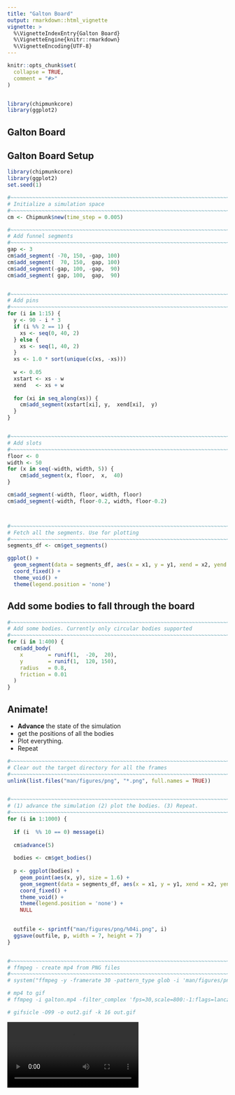 ```yaml
---
title: "Galton Board"
output: rmarkdown::html_vignette
vignette: >
  %\VignetteIndexEntry{Galton Board}
  %\VignetteEngine{knitr::rmarkdown}
  %\VignetteEncoding{UTF-8}
---
```


```r
knitr::opts_chunk$set(
  collapse = TRUE,
  comment = "#>"
)


library(chipmunkcore)
library(ggplot2)
```


## Galton Board


## Galton Board Setup

```r
library(chipmunkcore)
library(ggplot2)
set.seed(1)

#~~~~~~~~~~~~~~~~~~~~~~~~~~~~~~~~~~~~~~~~~~~~~~~~~~~~~~~~~~~~~~~~~~~~~~~~~~~~~
# Initialize a simulation space
#~~~~~~~~~~~~~~~~~~~~~~~~~~~~~~~~~~~~~~~~~~~~~~~~~~~~~~~~~~~~~~~~~~~~~~~~~~~~~
cm <- Chipmunk$new(time_step = 0.005)

#~~~~~~~~~~~~~~~~~~~~~~~~~~~~~~~~~~~~~~~~~~~~~~~~~~~~~~~~~~~~~~~~~~~~~~~~~~~~~
# Add funnel segments
#~~~~~~~~~~~~~~~~~~~~~~~~~~~~~~~~~~~~~~~~~~~~~~~~~~~~~~~~~~~~~~~~~~~~~~~~~~~~~
gap <- 3
cm$add_segment( -70, 150, -gap, 100)
cm$add_segment(  70, 150,  gap, 100)
cm$add_segment(-gap, 100, -gap,  90)
cm$add_segment( gap, 100,  gap,  90)


#~~~~~~~~~~~~~~~~~~~~~~~~~~~~~~~~~~~~~~~~~~~~~~~~~~~~~~~~~~~~~~~~~~~~~~~~~~~~~
# Add pins
#~~~~~~~~~~~~~~~~~~~~~~~~~~~~~~~~~~~~~~~~~~~~~~~~~~~~~~~~~~~~~~~~~~~~~~~~~~~~~
for (i in 1:15) {
  y <- 90 - i * 3
  if (i %% 2 == 1) {
    xs <- seq(0, 40, 2)
  } else {
    xs <- seq(1, 40, 2)
  }
  xs <- 1.0 * sort(unique(c(xs, -xs)))
  
  w <- 0.05
  xstart <- xs - w
  xend   <- xs + w
  
  for (xi in seq_along(xs)) {
    cm$add_segment(xstart[xi], y,  xend[xi],  y)
  }
}


#~~~~~~~~~~~~~~~~~~~~~~~~~~~~~~~~~~~~~~~~~~~~~~~~~~~~~~~~~~~~~~~~~~~~~~~~~~~~~
# Add slots 
#~~~~~~~~~~~~~~~~~~~~~~~~~~~~~~~~~~~~~~~~~~~~~~~~~~~~~~~~~~~~~~~~~~~~~~~~~~~~~
floor <- 0
width <- 50
for (x in seq(-width, width, 5)) {
    cm$add_segment(x, floor,  x,  40)
}

cm$add_segment(-width, floor, width, floor)
cm$add_segment(-width, floor-0.2, width, floor-0.2)



#~~~~~~~~~~~~~~~~~~~~~~~~~~~~~~~~~~~~~~~~~~~~~~~~~~~~~~~~~~~~~~~~~~~~~~~~~~~~~
# Fetch all the segments. Use for plotting
#~~~~~~~~~~~~~~~~~~~~~~~~~~~~~~~~~~~~~~~~~~~~~~~~~~~~~~~~~~~~~~~~~~~~~~~~~~~~~
segments_df <- cm$get_segments()

ggplot() + 
  geom_segment(data = segments_df, aes(x = x1, y = y1, xend = x2, yend = y2)) + 
  coord_fixed() + 
  theme_void() + 
  theme(legend.position = 'none')
```


## Add some bodies to fall through the board


```r
#~~~~~~~~~~~~~~~~~~~~~~~~~~~~~~~~~~~~~~~~~~~~~~~~~~~~~~~~~~~~~~~~~~~~~~~~~~~~~
# Add some bodies. Currently only circular bodies supported
#~~~~~~~~~~~~~~~~~~~~~~~~~~~~~~~~~~~~~~~~~~~~~~~~~~~~~~~~~~~~~~~~~~~~~~~~~~~~~
for (i in 1:400) {
  cm$add_body(
    x        = runif(1,  -20,  20), 
    y        = runif(1,  120, 150),
    radius   = 0.8,
    friction = 0.01
  )
}
```


## Animate!

* **Advance** the state of the simulation
* get the positions of all the bodies
* Plot everything.
* Repeat


```r
#~~~~~~~~~~~~~~~~~~~~~~~~~~~~~~~~~~~~~~~~~~~~~~~~~~~~~~~~~~~~~~~~~~~~~~~~~~~~~
# Clear out the target directory for all the frames
#~~~~~~~~~~~~~~~~~~~~~~~~~~~~~~~~~~~~~~~~~~~~~~~~~~~~~~~~~~~~~~~~~~~~~~~~~~~~~
unlink(list.files("man/figures/png", "*.png", full.names = TRUE))


#~~~~~~~~~~~~~~~~~~~~~~~~~~~~~~~~~~~~~~~~~~~~~~~~~~~~~~~~~~~~~~~~~~~~~~~~~~~~~
# (1) advance the simulation (2) plot the bodies. (3) Repeat.
#~~~~~~~~~~~~~~~~~~~~~~~~~~~~~~~~~~~~~~~~~~~~~~~~~~~~~~~~~~~~~~~~~~~~~~~~~~~~~
for (i in 1:1000) {
  
  if (i  %% 10 == 0) message(i)
  
  cm$advance(5)
  
  bodies <- cm$get_bodies()
  
  p <- ggplot(bodies) + 
    geom_point(aes(x, y), size = 1.6) + 
    geom_segment(data = segments_df, aes(x = x1, y = y1, xend = x2, yend = y2)) + 
    coord_fixed() + 
    theme_void() + 
    theme(legend.position = 'none') + 
    NULL
  

  outfile <- sprintf("man/figures/png/%04i.png", i)
  ggsave(outfile, p, width = 7, height = 7)
}


#~~~~~~~~~~~~~~~~~~~~~~~~~~~~~~~~~~~~~~~~~~~~~~~~~~~~~~~~~~~~~~~~~~~~~~~~~~~~~
# ffmpeg - create mp4 from PNG files
#~~~~~~~~~~~~~~~~~~~~~~~~~~~~~~~~~~~~~~~~~~~~~~~~~~~~~~~~~~~~~~~~~~~~~~~~~~~~~
# system("ffmpeg -y -framerate 30 -pattern_type glob -i 'man/figures/png/*.png' -c:v libx264 -pix_fmt yuv420p -s 800x800 man/figures/galton.mp4")

# mp4 to gif
# ffmpeg -i galton.mp4 -filter_complex 'fps=30,scale=800:-1:flags=lanczos,split [o1] [o2];[o1] palettegen [p]; [o2] fifo [o3];[o3] [p] paletteuse' out.gif

# gifsicle -O99 -o out2.gif -k 16 out.gif

```


![](anim/galton.mp4)








